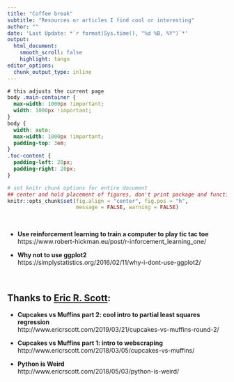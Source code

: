 ```yaml
---
title: "Coffee break"
subtitle: "Resources or articles I find cool or interesting"
author: ""
date: 'Last Update: *`r format(Sys.time(), "%d %B, %Y")`*'
output:
  html_document:
    smooth_scroll: false
    highlight: tango
editor_options: 
  chunk_output_type: inline
---
```


<!-- Great reference for reproducible research: -->
<!-- https://nceas.github.io/sasap-training/materials/reproducible_research_in_r_fairbanks/ -->


```css
# this adjusts the current page
body .main-container {
  max-width: 1000px !important;
  width: 1000px !important;
}
body {
  width: auto;
  max-width: 1000px !important;
  padding-top: 3em;
}
.toc-content {
  padding-left: 20px;
  padding-right: 20px;
}
```

```r
# set knitr chunk options for entire document
## center and hold placement of figures, don't print package and function messages/warnings
knitr::opts_chunk$set(fig.align = "center", fig.pos = "h", 
                      message = FALSE, warning = FALSE)
```
\ 

* **Use reinforcement learning to train a computer to play tic tac toe** <br> https://www.robert-hickman.eu/post/r-inforcement_learning_one/

* **Why not to use ggplot2** <br>
https://simplystatistics.org/2016/02/11/why-i-dont-use-ggplot2/

<br>

## Thanks to [Eric R. Scott](http://www.ericrscott.com/#about):
* **Cupcakes vs Muffins part 2: cool intro to partial least squares regression** <br>
http://www.ericrscott.com/2019/03/21/cupcakes-vs-muffins-round-2/

* **Cupcakes vs Muffins part 1: intro to webscraping** <br>
http://www.ericrscott.com/2018/03/05/cupcakes-vs-muffins/

* **Python is Weird** <br>
http://www.ericrscott.com/2018/05/03/python-is-weird/

<br><br><br><br>
<!-- Removes white space at end of document: -->
<div class="tocify-extend-page" data-unique="tocify-extend-page" style="height: 0;"></div>